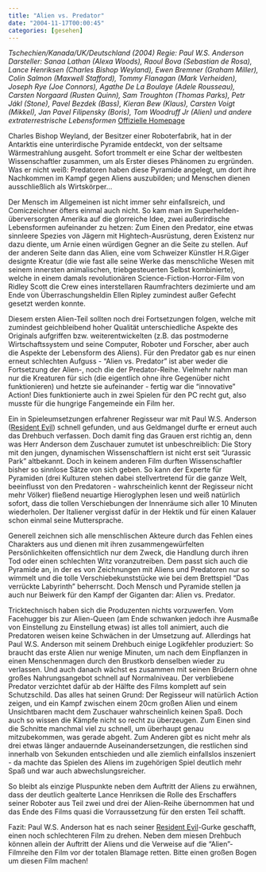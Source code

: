 ```yaml
---
title: "Alien vs. Predator"
date: "2004-11-17T00:00:45"
categories: [gesehen]
---
```


*Tschechien/Kanada/UK/Deutschland (2004)
Regie: Paul W.S. Anderson
Darsteller: Sanaa Lathan (Alexa Woods), Raoul Bova (Sebastian de Rosa), Lance Henriksen (Charles Bishop Weyland), Ewen Bremner (Graham Miller), Colin Salmon (Maxwell Stafford), Tommy Flanagan (Mark Verheiden), Joseph Rye (Joe Connors), Agathe De La Boulaye (Adele Rousseau), Carsten Norgaard (Rusten Quinn), Sam Troughton (Thomas Parks), Petr Jákl (Stone), Pavel Bezdek (Bass), Kieran Bew (Klaus), Carsten Voigt (Mikkel), Jan Pavel Filipensky (Boris), Tom Woodruff Jr (Alien) und andere extraterrestrische Lebensformen*
[Offizielle Homepage](http://www.alien-vs-predator-derfilm.de/)

Charles Bishop Weyland, der Besitzer einer Roboterfabrik, hat in der Antarktis eine unterirdische Pyramide entdeckt, von der seltsame Wärmestrahlung ausgeht. Sofort trommelt er eine Schar der weltbesten Wissenschaftler zusammen, um als Erster dieses Phänomen zu ergründen. Was er nicht weiß: Predatoren haben diese Pyramide angelegt, um dort ihre Nachkommen im Kampf gegen Aliens auszubilden; und Menschen dienen ausschließlich als Wirtskörper...

Der Mensch im Allgemeinen ist nicht immer sehr einfallsreich, und Comiczeichner öfters einmal auch nicht. So kam man im Superhelden-überversorgten Amerika auf die glorreiche Idee, zwei außerirdische Lebensformen aufeinander zu hetzen: Zum Einen den Predator, eine etwas sinnleere Spezies von Jägern mit Hightech-Ausrüstung, deren Existenz nur dazu diente, um Arnie einen würdigen Gegner an die Seite zu stellen. Auf der anderen Seite dann das Alien, eine vom Schweizer Künstler H.R.Giger designte Kreatur (die wie fast alle seine Werke das menschliche Wesen mit seinem innersten animalischen, triebgesteuerten Selbst kombinierte), welche in einem damals revolutionären Science-Fiction-Horror-Film von Ridley Scott die Crew eines interstellaren Raumfrachters dezimierte und am Ende von Überraschungsheldin Ellen Ripley zumindest außer Gefecht gesetzt werden konnte.

Diesem ersten Alien-Teil sollten noch drei Fortsetzungen folgen, welche mit zumindest geichbleibend hoher Qualität unterschiedliche Aspekte des Originals aufgriffen bzw. weiterentwickelten (z.B. das postmoderne Wirtschaftssystem und seine Computer, Roboter und Forscher, aber auch die Aspekte der Lebensform des Aliens). Für den Predator gab es nur einen erneut schlechten Aufguss - "Alien vs. Predator" ist aber weder die Fortsetzung der Alien-, noch die der Predator-Reihe. Vielmehr nahm man nur die Kreaturen für sich (die eigentlich ohne ihre Gegenüber nicht funktionieren) und hetzte sie aufeinander - fertig war die "innovative" Action! Dies funktionierte auch in zwei Spielen für den PC recht gut, also musste für die hungrige Fangemeinde ein Film her.

Ein in Spieleumsetzungen erfahrener Regisseur war mit Paul W.S. Anderson (<a href="">Resident Evil</a>) schnell gefunden, und aus Geldmangel durfte er erneut auch das Drehbuch verfassen. Doch damit fing das Grauen erst richtig an, denn was Herr Anderson dem Zuschauer zumutet ist unbeschreiblich: Die Story mit den jungen, dynamischen Wissenschaftlern ist nicht erst seit "Jurassic Park" altbekannt. Doch in keinem anderen Film durften Wissenschaftler bisher so sinnlose Sätze von sich geben. So kann der Experte für Pyramiden (drei Kulturen stehen dabei stellvertretend für die ganze Welt, beeinflusst von den Predatoren - wahrscheinlich kennt der Regisseur nicht mehr Völker) fließend neuartige Hieroglyphen lesen und weiß natürlich sofort, dass die tollen Verschiebungen der Innenräume sich aller 10 Minuten wiederholen. Der Italiener vergisst dafür in der Hektik und für einen Kalauer schon einmal seine Muttersprache.

Generell zeichnen sich alle menschlischen Akteure durch das Fehlen eines Charakters aus und dienen mit ihren zusammengewürfelten Persönlichkeiten offensichtlich nur dem Zweck, die Handlung durch ihren Tod oder einen schlechten Witz voranzutreiben. Dem passt sich auch die Pyramide an, in der es von Zeichnungen mit Aliens und Predatoren nur so wimmelt und die tolle Verschiebekunststücke wie bei dem Brettspiel "Das verrückte Labyrinth" beherrscht. Doch Mensch und Pyramide stellen ja auch nur Beiwerk für den Kampf der Giganten dar: Alien vs. Predator.

Tricktechnisch haben sich die Produzenten nichts vorzuwerfen. Vom Facehugger bis zur Alien-Queen (am Ende schwanken jedoch ihre Ausmaße von Einstellung zu Einstellung etwas) ist alles toll animiert, auch die Predatoren weisen keine Schwächen in der Umsetzung auf. Allerdings hat Paul W.S. Anderson mit seinem Drehbuch einige Logikfehler produziert: So braucht das erste Alien nur wenige Minuten, um nach dem Einpflanzen in einen Menschenmagen durch den Brustkorb denselben wieder zu verlassen. Und auch danach wächst es zusammen mit seinen Brüdern ohne großes Nahrungsangebot schnell auf Normalniveau. Der verbliebene Predator verzichtet dafür ab der Hälfte des Films komplett auf sein Schutzschild. Das alles hat seinen Grund: Der Regisseur will natürlich Action zeigen, und ein Kampf zwischen einem 20cm großen Alien und einem Unsichtbaren macht dem Zuschauer wahrscheinlich keinen Spaß. Doch auch so wissen die Kämpfe nicht so recht zu überzeugen. Zum Einen sind die Schnitte manchmal viel zu schnell, um überhaupt genau mitzubekommen, was gerade abgeht. Zum Anderen gibt es nicht mehr als drei etwas länger andauernde Auseinandersetzungen, die restlichen sind innerhalb von Sekunden entschieden und alle ziemlich einfallslos inszeniert - da machte das Spielen des Aliens im zugehörigen Spiel deutlich mehr Spaß und war auch abwechslungsreicher.

So bleibt als einzige Pluspunkte neben dem Auftritt der Aliens zu erwähnen, dass der deutlich gealterte Lance Henriksen die Rolle des Erschaffers seiner Roboter aus Teil zwei und drei der Alien-Reihe übernommen hat und das Ende des Films quasi die Vorraussetzung für den ersten Teil schafft.

Fazit: Paul W.S. Anderson hat es nach seiner [Resident Evil](/blog/2002/03/20/resident-evil/)-Gurke geschafft, einen noch schlechteren Film zu drehen. Neben dem miesen Drehbuch können allein der Auftritt der Aliens und die Verweise auf die "Alien"-Filmreihe den Film vor der totalen Blamage retten. Bitte einen großen Bogen um diesen Film machen!
